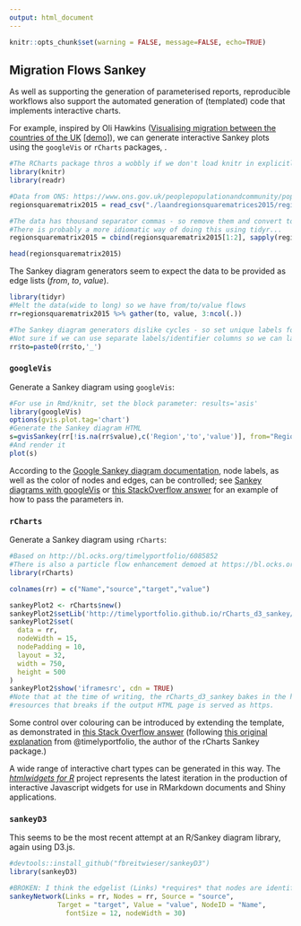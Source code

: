 ```yaml
---
output: html_document
---
```


```r
knitr::opts_chunk$set(warning = FALSE, message=FALSE, echo=TRUE)
```

## Migration Flows Sankey

As well as supporting the generation of parameterised reports, reproducible workflows also support the automated generation of (templated) code that implements interactive charts.

For example, inspired by Oli Hawkins ([Visualising migration between the countries of the UK](http://olihawkins.com/2017/03/1) [[demo](http://olihawkins.com/visualisation/8)]),  we can generate interactive Sankey plots using the `googleVis` or `rCharts` packages, .


```r
#The RCharts package thros a wobbly if we don't load knitr in explicitly
library(knitr)
library(readr)

#Data from ONS: https://www.ons.gov.uk/peoplepopulationandcommunity/populationandmigration/migrationwithintheuk/datasets/matricesofinternalmigrationmovesbetweenlocalauthoritiesandregionsincludingthecountriesofwalesscotlandandnorthernireland
regionsquarematrix2015 = read_csv("./laandregionsquarematrices2015/regionsquarematrix2015.csv", skip = 8)

#The data has thousand separator commas - so remove them and convert to numeric
#There is probably a more idiomatic way of doing this using tidyr...
regionsquarematrix2015 = cbind(regionsquarematrix2015[1:2], sapply(regionsquarematrix2015[3:ncol(regionsquarematrix2015)], function(x)  as.numeric(gsub(",", "", x)) ) )

head(regionsquarematrix2015)
```

The Sankey diagram generators seem to expect the data to be provided as edge lists (*from*, *to*, *value*).

```r
library(tidyr)
#Melt the data(wide to long) so we have from/to/value flows
rr=regionsquarematrix2015 %>% gather(to, value, 3:ncol(.))

#The Sankey diagram generators dislike cycles - so set unique labels for from/to
#Not sure if we can use separate labels/identifier columns so we can label things the same?
rr$to=paste0(rr$to,'_')
```

### `googleVis`

Generate a Sankey diagram using `googleVis`:

```r
#For use in Rmd/knitr, set the block parameter: results='asis'
library(googleVis)
options(gvis.plot.tag='chart')
#Generate the Sankey diagram HTML
s=gvisSankey(rr[!is.na(rr$value),c('Region','to','value')], from="Region", to="to", weight="value")
#And render it
plot(s)
```

According to the [Google Sankey diagram documentation](https://developers.google.com/chart/interactive/docs/gallery/sankey), node labels, as well as the color of nodes and edges, can be controlled; see [Sankey diagrams with googleVis](http://www.magesblog.com/2014/03/sankey-diagrams-with-googlevis.html) or [this StackOverflow answer](http://stackoverflow.com/a/32111596/454773) for an example of how to pass the parameters in.

### `rCharts`

Generate a Sankey diagram using `rCharts`:

```r
#Based on http://bl.ocks.org/timelyportfolio/6085852
#There is also a particle flow enhancement demoed at https://bl.ocks.org/micahstubbs/6a366e759f029599678e293521d7e26c
library(rCharts)

colnames(rr) = c("Name","source","target","value")

sankeyPlot2 <- rCharts$new()
sankeyPlot2$setLib('http://timelyportfolio.github.io/rCharts_d3_sankey/')
sankeyPlot2$set(
  data = rr,
  nodeWidth = 15,
  nodePadding = 10,
  layout = 32,
  width = 750,
  height = 500
)
sankeyPlot2$show('iframesrc', cdn = TRUE)
#Note that at the time of writing, the rCharts_d3_sankey bakes in the http protocol for loading three
#resources that breaks if the output HTML page is served as https.
```

Some control over colouring can be introduced by extending the template, as demonstrated in [this Stack Overflow answer](http://stackoverflow.com/a/28500397/454773) (following [this original explanation](http://stackoverflow.com/a/25416927/454773) from @timelyportfolio, the author of the rCharts Sankey package.)

A wide range of interactive chart types can be generated in this way. The [*htmlwidgets for R*](http://www.htmlwidgets.org/) project represents the latest iteration in the production of interactive Javascript widgets for use in RMarkdown documents and Shiny applications.

### `sankeyD3`

This seems to be the most recent attempt at an R/Sankey diagram library, again using D3.js.

```r
#devtools::install_github("fbreitwieser/sankeyD3")
library(sankeyD3)

#BROKEN: I think the edgelist (Links) *requires* that nodes are identified as integers 0..N-1
sankeyNetwork(Links = rr, Nodes = rr, Source = "source",
            Target = "target", Value = "value", NodeID = "Name",
              fontSize = 12, nodeWidth = 30)
```